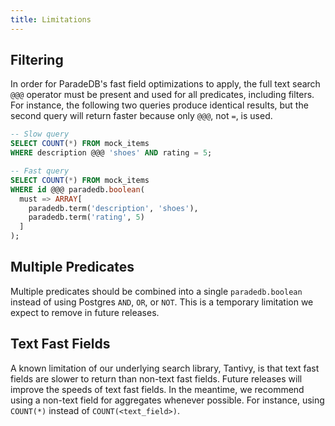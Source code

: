```yaml
---
title: Limitations
---
```


## Filtering

In order for ParadeDB's fast field optimizations to apply, the full text search `@@@` operator must be present and used for all predicates,
including filters. For instance, the following two queries produce identical results, but the second query will return faster because only `@@@`, not `=`, is used.

```sql
-- Slow query
SELECT COUNT(*) FROM mock_items
WHERE description @@@ 'shoes' AND rating = 5;

-- Fast query
SELECT COUNT(*) FROM mock_items
WHERE id @@@ paradedb.boolean(
  must => ARRAY[
    paradedb.term('description', 'shoes'),
    paradedb.term('rating', 5)
  ]
);
```

## Multiple Predicates

Multiple predicates should be combined into a single `paradedb.boolean` instead of using Postgres `AND`, `OR`, or `NOT`. This is a temporary limitation we expect
to remove in future releases.

## Text Fast Fields

A known limitation of our underlying search library, Tantivy, is that text fast fields are slower to return than non-text fast fields.
Future releases will improve the speeds of text fast fields. In the meantime, we recommend using a non-text field for aggregates whenever possible. For instance,
using `COUNT(*)` instead of `COUNT(<text_field>)`.
